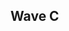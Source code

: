 {{DISPLAYTITLE:Syndicate 2017: ''Melee'' Doubles Pools}}{{SetGame|melee}}
{{Syndicate 2017 Melee Tabs|This=4}}
==Wave C==
{{Box|start|padding=2em}}
==={{HiddenSort|C1}}===
{{GroupTableStart |Bracket C1|width=300px}}
{{DoublesGroupTableSlot|p1=Trif|p1flag=es|p2=Overtriforce|p2flag=es|win_m=3|lose_m=0|place=1|bg=up |go={{advance|Syndicate/2017/Melee/Doubles Bracket#Winners Bracket}}}}
{{DoublesGroupTableSlot|p1=Avalancer|p1flag=nl|p2=Jeapie|p2flag=nl|win_m=4|lose_m=1|place=2|bg=stay|go={{advance|Syndicate/2017/Melee/Doubles Bracket#Losers Bracket}}}}
{{DoublesGroupTableSlot|p1=BrTarolg|p1flag=gb|p2=Chrollo|p2flag=nl|win_m=4|lose_m=2|place=3|bg=down}}
{{DoublesGroupTableSlot|p1=Atlas|p1flag=nl|p2=Serrr|p2flag=nl|win_m=3|lose_m=2|place=4|bg=down}}
{{DoublesGroupTableSlot|p1=Nestea|p1flag=fr|p2=Jerem|p2flag=fr|win_m=3|lose_m=2|place=5|bg=down}}
{{DoublesGroupTableSlot|p1=Momspaghetti|p1flag=be|p2=Razor Ramon|p2flag=be|win_m=3|lose_m=2|place=5|bg=down}}
{{DoublesGroupTableSlot|p1=VirtualVoid|p1flag=il|p2=Jeffz0r|p2flag=nl|win_m=2|lose_m=2|place=7|bg=down}}
{{DoublesGroupTableSlot|p1=Captain Love|p1flag=fr|p2=Dero|p2flag=fr|win_m=2|lose_m=2|place=7|bg=down}}
{{DoublesGroupTableSlot|p1=Happymealz|p1flag=nl|p2=Bowen|p2flag=nl|win_m=1|lose_m=2|place=9|bg=down}}
{{DoublesGroupTableSlot|p1=AC (Anti Care)|p1flag=nl|p2=Cool|p2flag=nl|win_m=1|lose_m=2|place=9|bg=down}}
{{DoublesGroupTableSlot|p1=Peridot|p1flag=nl|p2=Markovic|p2flag=nl|win_m=1|lose_m=2|place=9|bg=down}}
{{DoublesGroupTableSlot|p1=Rabbitalex|p1flag=nl|p2=Bureaucraat|p2flag=nl|win_m=0|lose_m=2|place=9|bg=down}}
{{DoublesGroupTableSlot|p1=2blue1pink|p1flag=at|p2=Yung Trail|p2flag=ch|win_m=0|lose_m=2|place=13|bg=down}}
{{DoublesGroupTableSlot|p1=junkyCat|p1flag=fr|p2=Baby|p2flag=fr|win_m=0|lose_m=2|place=13|bg=down}}
{{DoublesGroupTableSlot|p1=Spino|p1flag=de|p2=Gasher|p2flag=de|win_m=0|lose_m=2|place=13|bg=down}}
{{GroupTableEnd}}
{{Box|break|padding=2em}}

==={{HiddenSort|C2}}===
{{GroupTableStart |Bracket C2|width=300px}}
{{DoublesGroupTableSlot|p1=Amsah|p1flag=nl|p2=Professor Pro|p2flag=gb|win_m=3|lose_m=0|place=1|bg=up |go={{advance|Syndicate/2017/Melee/Doubles Bracket#Winners Bracket}}}}
{{DoublesGroupTableSlot|p1=Nicki|p1flag=de|p2=Meruem|p2flag=de|win_m=5|lose_m=1|place=2|bg=stay|go={{advance|Syndicate/2017/Melee/Doubles Bracket#Losers Bracket}}}}
{{DoublesGroupTableSlot|p1=Daydee|p1flag=se|p2=Zoler|p2flag=se|win_m=2|lose_m=2|place=3|bg=down}}
{{DoublesGroupTableSlot|p1=Moe|p1flag=dk|p2=Midgeet|p2flag=dk|win_m=3|lose_m=2|place=4|bg=down}}
{{DoublesGroupTableSlot|p1=Dave|p1flag=nl|p2=Thomau5|p2flag=nl|win_m=3|lose_m=2|place=5|bg=down}}
{{DoublesGroupTableSlot|p1=epikfaal|p1flag=nl|p2=Nuckels|p2flag=nl|win_m=3|lose_m=2|place=5|bg=down}}
{{DoublesGroupTableSlot|p1=Alex Bailey|p1flag=nl|p2=NVZ|p2flag=nl|win_m=2|lose_m=2|place=7|bg=down}}
{{DoublesGroupTableSlot|p1=parad01x|p1flag=at|p2=Satisfaction|p2flag=at|win_m=2|lose_m=2|place=7|bg=down}}
{{DoublesGroupTableSlot|p1=Fr1so|p1flag=nl|p2=Fezwa|p2flag=|win_m=1|lose_m=2|place=9|bg=down}}
{{DoublesGroupTableSlot|p1=Nuthingdude|p1flag=nl|p2=SpicyTime|p2flag=fi|win_m=1|lose_m=2|place=9|bg=down}}
{{DoublesGroupTableSlot|p1=nunaTak|p1flag=nl|p2=Marthen|p2flag=nl|win_m=0|lose_m=2|place=9|bg=down}}
{{DoublesGroupTableSlot|p1=sausage948|p1flag=nl|p2=Detrumi|p2flag=nl|win_m=0|lose_m=2|place=9|bg=down}}
{{DoublesGroupTableSlot|p1=DestiKnee|p1flag=nl|p2=Xephyer|p2flag=nl|win_m=0|lose_m=2|place=13|bg=down}}
{{DoublesGroupTableSlot|p1=Mark|p1flag=es|p2=Tikky|p2flag=es|win_m=0|lose_m=2|place=13|bg=down}}
{{GroupTableEnd}}
{{Box|break|padding=2em}}

==={{HiddenSort|C3}}===
{{GroupTableStart |Bracket C3|width=300px}}
{{DoublesGroupTableSlot|p1=Armada|p1flag=se|p2=Android|p2flag=se|win_m=3|lose_m=0|place=1|bg=up |go={{advance|Syndicate/2017/Melee/Doubles Bracket#Winners Bracket}}}}
{{DoublesGroupTableSlot|p1=Baxon|p1flag=fr|p2=Mahie|p2flag=fr|win_m=4|lose_m=1|place=2|bg=stay|go={{advance|Syndicate/2017/Melee/Doubles Bracket#Losers Bracket}}}}
{{DoublesGroupTableSlot|p1=JMYL|p1flag=nl|p2=Bonnie Rotten|p2flag=nl|win_m=5|lose_m=2|place=3|bg=down}}
{{DoublesGroupTableSlot|p1=Rikzz|p1flag=de|p2=Kaese|p2flag=de|win_m=4|lose_m=2|place=4|bg=down}}
{{DoublesGroupTableSlot|p1=Jim Morrison|p1flag=nl|p2=KasparV|p2flag=nl|win_m=2|lose_m=2|place=5|bg=down}}
{{DoublesGroupTableSlot|p1=FA0|p1flag=se|p2=Jack|p2flag=se|win_m=2|lose_m=2|place=5|bg=down}}
{{DoublesGroupTableSlot|p1=Honda|p1flag=us|p2=Fout NL|p2flag=nl|win_m=2|lose_m=2|place=7|bg=down}}
{{DoublesGroupTableSlot|p1=LuK|p1flag=fr|p2=Levingy|p2flag=fi|win_m=2|lose_m=2|place=7|bg=down}}
{{DoublesGroupTableSlot|p1=Zabu|p1flag=nl|p2=Zetta|p2flag=nl|win_m=1|lose_m=2|place=9|bg=down}}
{{DoublesGroupTableSlot|p1=RestlessWhale|p1flag=de|p2=FeX|p2flag=de|win_m=1|lose_m=2|place=9|bg=down}}
{{DoublesGroupTableSlot|p1=Cal-El|p1flag=gb|p2=Desucakes|p2flag=nl|win_m=1|lose_m=2|place=9|bg=down}}
{{DoublesGroupTableSlot|p1=paardzwaard|p1flag=nl|p2=Schoenlepel|p2flag=nl|win_m=0|lose_m=2|place=9|bg=down}}
{{DoublesGroupTableSlot|p1=MF KID|p1flag=nl|p2=ZuluKing|p2flag=nl|win_m=0|lose_m=2|place=13|bg=down}}
{{DoublesGroupTableSlot|p1=CTN|p1flag=nl|p2=Jerooney|p2flag=nl|win_m=0|lose_m=2|place=13|bg=down}}
{{DoublesGroupTableSlot|p1=Goon|p1flag=nl|p2=Tittin|p2flag=nl|win_m=0|lose_m=2|place=13|bg=down}}
{{GroupTableEnd}}
{{Box|break|padding=2em}}

==={{HiddenSort|C4}}===
{{GroupTableStart |Bracket C4|width=300px}}
{{DoublesGroupTableSlot|p1=Wizzrobe|p1flag=us|p2=ChuDat|p2flag=us|win_m=3|lose_m=0|place=1|bg=up |go={{advance|Syndicate/2017/Melee/Doubles Bracket#Winners Bracket}}}}
{{DoublesGroupTableSlot|p1=reaper|p1flag=de|p2=Däumling|p2flag=de|win_m=5|lose_m=1|place=2|bg=stay|go={{advance|Syndicate/2017/Melee/Doubles Bracket#Losers Bracket}}}}
{{DoublesGroupTableSlot|p1=PureSkillz|p1flag=nl|p2=PureEvil|p2flag=nl|win_m=3|lose_m=2|place=3|bg=down}}
{{DoublesGroupTableSlot|p1=Maskless|p1flag=gb|p2=Phade|p2flag=gb|win_m=4|lose_m=2|place=4|bg=down}}
{{DoublesGroupTableSlot|p1=Meatzorz|p1flag=de|p2=CheAkiwara|p2flag=de|win_m=3|lose_m=2|place=5|bg=down}}
{{DoublesGroupTableSlot|p1=Kellner|p1flag=de|p2=Supercat Meow|p2flag=de|win_m=2|lose_m=2|place=5|bg=down}}
{{DoublesGroupTableSlot|p1=Coen|p1flag=nl|p2=Ace|p2flag=nl|win_m=2|lose_m=2|place=7|bg=down}}
{{DoublesGroupTableSlot|p1=Vall3y|p1flag=il|p2=Shadow|p2flag=il|win_m=2|lose_m=2|place=7|bg=down}}
{{DoublesGroupTableSlot|p1=Divinius|p1flag=nl|p2=Forel|p2flag=nl|win_m=1|lose_m=2|place=9|bg=down}}
{{DoublesGroupTableSlot|p1=Supergoomba|p1flag=nl|p2=Ozzy|p2flag=|win_m=1|lose_m=2|place=9|bg=down}}
{{DoublesGroupTableSlot|p1=KingSirWankALot|p1flag=nl|p2=st0rmetom|p2flag=nl|win_m=1|lose_m=2|place=9|bg=down}}
{{DoublesGroupTableSlot|p1=GBlade|p1flag=es|p2=TBAG|p2flag=es|win_m=0|lose_m=2|place=9|bg=down}}
{{DoublesGroupTableSlot|p1=Stefan|p1flag=dk|p2=Leef|p2flag=dk|win_m=0|lose_m=2|place=13|bg=down}}
{{DoublesGroupTableSlot|p1=Kpi|p1flag=es|p2=DaGomSa|p2flag=es|win_m=0|lose_m=2|place=13|bg=down}}
{{DoublesGroupTableSlot|p1=Sir Dax|p1flag=nl|p2=Myxoma|p2flag=nl|win_m=0|lose_m=2|place=13|bg=down}}
{{GroupTableEnd}}
{{Box|end}}
